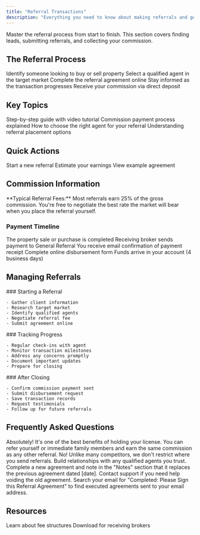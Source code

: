 ```yaml
---
title: "Referral Transactions"
description: "Everything you need to know about making referrals and getting paid"
---
```


Master the referral process from start to finish. This section covers finding leads, submitting referrals, and collecting your commission.

## The Referral Process

<Steps>
  <Step title="Find a Lead">
    Identify someone looking to buy or sell property
  </Step>
  <Step title="Choose a Partner Agent">
    Select a qualified agent in the target market
  </Step>
  <Step title="Submit the Referral">
    Complete the referral agreement online
  </Step>
  <Step title="Track Progress">
    Stay informed as the transaction progresses
  </Step>
  <Step title="Get Paid">
    Receive your commission via direct deposit
  </Step>
</Steps>

## Key Topics

<CardGroup cols={2}>
  <Card title="How to Submit a Referral" icon="paper-plane" href="/knowledge-base/referral-transactions/how-to-submit-referral">
    Step-by-step guide with video tutorial
  </Card>
  <Card title="Getting Paid" icon="dollar-sign" href="/knowledge-base/referral-transactions/how-to-get-paid">
    Commission payment process explained
  </Card>
  <Card title="Selecting Partner Agents" icon="users" href="/knowledge-base/referral-transactions/selecting-partner-agent">
    How to choose the right agent for your referral
  </Card>
  <Card title="Who Receives Referrals" icon="user-check" href="/knowledge-base/referral-transactions/who-receives-referral">
    Understanding referral placement options
  </Card>
</CardGroup>

## Quick Actions

<CardGroup cols={3}>
  <Card title="Submit Referral" icon="plus" href="https://app.generalreferral.com/members">
    Start a new referral
  </Card>
  <Card title="Commission Calculator" icon="calculator" href="https://www.generalreferral.com/commission-calculator">
    Estimate your earnings
  </Card>
  <Card title="Sample Agreement" icon="file-contract" href="https://app.generalreferral.com/GR-Referral-Agreement-SAMPLE.pdf">
    View example agreement
  </Card>
</CardGroup>

## Commission Information

<Info>
  **Typical Referral Fees:** Most referrals earn 25% of the gross commission. You're free to negotiate the best rate the market will bear when you place the referral yourself.
</Info>

### Payment Timeline

<Timeline>
  <TimelineItem title="Transaction Closes">
    The property sale or purchase is completed
  </TimelineItem>

  <TimelineItem title="Commission Sent">
    Receiving broker sends payment to General Referral
  </TimelineItem>

  <TimelineItem title="Notification">
    You receive email confirmation of payment receipt
  </TimelineItem>

  <TimelineItem title="Submit Disbursement">
    Complete online disbursement form
  </TimelineItem>

  <TimelineItem title="Direct Deposit">
    Funds arrive in your account (4 business days)
  </TimelineItem>
</Timeline>

## Managing Referrals

<Tabs>
  <Tab title="New Referrals">
    ### Starting a Referral

    - Gather client information
    - Research target market
    - Identify qualified agents
    - Negotiate referral fee
    - Submit agreement online
  </Tab>
  <Tab title="Active Referrals">
    ### Tracking Progress

    - Regular check-ins with agent
    - Monitor transaction milestones
    - Address any concerns promptly
    - Document important updates
    - Prepare for closing
  </Tab>
  <Tab title="Completed Referrals">
    ### After Closing

    - Confirm commission payment sent
    - Submit disbursement request
    - Save transaction records
    - Request testimonials
    - Follow up for future referrals
  </Tab>
</Tabs>

## Frequently Asked Questions

<AccordionGroup>
  <Accordion title="Can I refer myself or family members?">
    Absolutely! It's one of the best benefits of holding your license. You can refer yourself or immediate family members and earn the same commission as any other referral.
  </Accordion>
  <Accordion title="Do you restrict where I send referrals?">
    No! Unlike many competitors, we don't restrict where you send referrals. Build relationships with any qualified agents you trust.
  </Accordion>
  <Accordion title="How do I change a referral agreement?">
    Complete a new agreement and note in the "Notes" section that it replaces the previous agreement dated [date]. Contact support if you need help voiding the old agreement.
  </Accordion>
  <Accordion title="Where do I find past referrals?">
    Search your email for "Completed: Please Sign this Referral Agreement" to find executed agreements sent to your email address.
  </Accordion>
</AccordionGroup>

## Resources

<CardGroup cols={2}>
  <Card title="Referral Fee Guide" icon="book" href="https://www.generalreferral.com/blog/referral-fees">
    Learn about fee structures
  </Card>
  <Card title="W9 Form" icon="file" href="https://drive.google.com/file/d/1EL2ZvK4ewS0fbR2kOgok196nVWU_5mqz/view">
    Download for receiving brokers
  </Card>
</CardGroup>